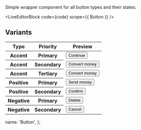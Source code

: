 
Simple wrapper component for all button types and their states.

<LiveEditorBlock code={code} scope={{ Button }} />
<GeneratePropsTable componentName="Button" />

## Variants

<div className="scroll-table">
  <table className="docs-table table ">
    <thead>
      <tr>
        <th>Type</th>
        <th>Priority</th>
        <th>Preview</th>
      </tr>
    </thead>
    <tbody>
      <tr>
        <th>Accent</th>
        <th>Primary</th>
        <td>
          <Button block={true}>Continue</Button>
        </td>
      </tr>
      <tr>
        <th>Accent</th>
        <th>Secondary</th>
        <td>
          <Button priority="secondary" block={true}>
            Convert money
          </Button>
        </td>
      </tr>
      <tr>
        <th>Accent</th>
        <th>Tertiary</th>
        <td>
          <Button priority="tertiary" block={true}>
            Convert money
          </Button>
        </td>
      </tr>
      <tr>
        <th>Positive</th>
        <th>Primary</th>
        <td>
          <Button type="positive" block={true}>
            Send money
          </Button>
        </td>
      </tr>
      <tr>
        <th>Positive</th>
        <th>Secondary</th>
        <td>
          <Button type="positive" priority="secondary" block={true}>
            Confirm
          </Button>
        </td>
      </tr>
      <tr>
        <th>Negative</th>
        <th>Primary</th>
        <td>
          <Button type="negative" block={true}>
            Delete
          </Button>
        </td>
      </tr> <tr>
        <th>Negative</th>
        <th>Secondary</th>
        <td>
          <Button type="negative" priority="secondary" block={true}>
            Cancel
          </Button>
        </td>
      </tr>
    </tbody>
  </table>
</div>

  name: 'Button',
};
